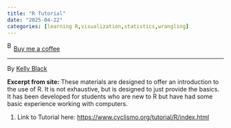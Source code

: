 ```yaml
---
title: "R Tutorial"
date: "2025-04-22"
categories: [learning R,visualization,statistics,wrangling]
---
```


<link href="https://fonts.googleapis.com/css?family=Cookie" rel="stylesheet"><a class="bmc-button" target="_blank" href="https://www.buymeacoffee.com/JoscelinRocha">![Buy me a coffee](https://cdn.buymeacoffee.com/buttons/bmc-new-btn-logo.svg){alt="Buy me a coffee" width="15" height="21"}Buy me a coffee</a>

------------------------------------------------------------------------

By [Kelly Black](https://www.cyclismo.org/tutorial/R/index.html)

**Excerpt from site:** These materials are designed to offer an introduction to the use of R. It is not exhaustive, but is designed to just provide the basics. It has been developed for students who are new to R but have had some basic experience working with computers.

1.  Link to Tutorial here: <https://www.cyclismo.org/tutorial/R/index.html>
